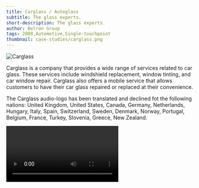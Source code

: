 ```yaml
---
title: Carglass / Autoglass
subtitle: The glass experts.
short-description: The glass experts.
author: Belron Group
tags: 2008,Automotive,Single-touchpoint
thumbnail: case-studies/carglass.png
---
```


![Carglass](case-studies/carglass.png)

Carglass is a company that provides a wide range of services related to car glass. These services include windshield replacement, window tinting, and car window repair. Carglass also offers a mobile service that allows customers to have their car glass repaired or replaced at their convenience.

The Carglass audio-logo has been translated and declined fot the following nations: United Kingdom, United States, Canada, Germany, Netherlands, Hungary, Italy, Spain, Switzerland, Sweden, Denmark, Norway, Portugal, Belgium, France, Turkey, Slovenia, Greece, New Zealand.

<Video url="https://www.youtube.com/watch?v=0EwQepDqru8"/>

<Video url="https://www.youtube.com/watch?v=rgkSCfVN18A"/>

<Video url="https://www.youtube.com/watch?v=dR7nqOtTBWQ"/>
